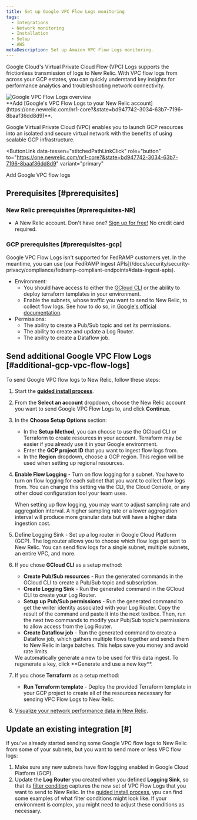 ```yaml
---
title: Set up Google VPC Flow Logs monitoring
tags:
  - Integrations
  - Network monitoring
  - Installation
  - Setup
  - AWS
metaDescription: Set up Amazon VPC Flow Logs monitoring.
---
```



Google Cloud's Virtual Private Cloud Flow (VPC) Logs supports the frictionless transmission of logs to New Relic. With VPC flow logs from across your GCP estates, you can quickly understand key insights for performance analytics and troubleshooting network connectivity.

<img title="Google VPC Flow Logs overview" alt="Google VPC Flow Logs overview" src={networkCloudFlowLogsOverview}/>

<figcaption>
**Add [Google's VPC Flow Logs to your New Relic account](https://one.newrelic.com/nr1-core?&state=bd947742-3034-63b7-7196-8baaf36dd8d9)**.
</figcaption>

Google Virtual Private Cloud (VPC) enables you to launch GCP resources into an isolated and secure virtual network with the benefits of using scalable GCP infrastructure.  

<ButtonLink
  data-tessen="stitchedPathLinkClick"
  role="button"
  to="https://one.newrelic.com/nr1-core?&state=bd947742-3034-63b7-7196-8baaf36dd8d9"
  variant="primary"
>
  Add Google VPC flow logs
</ButtonLink>

## Prerequisites [#prerequisites]

### New Relic prerequisites [#prerequisites-NR]

* A New Relic account. Don't have one? [Sign up for free!](https://newrelic.com/signup) No credit card required.

### GCP prerequisites [#prerequisites-gcp]

<Callout variant="important">
    Google VPC Flow Logs isn't supported for FedRAMP customers yet. In the meantime, you can use [our FedRAMP ingest APIs](/docs/security/security-privacy/compliance/fedramp-compliant-endpoints#data-ingest-apis).
</Callout>

* Environment:
    * You should have access to either the [GCloud CLI](https://cloud.google.com/sdk/docs/install) or the ability to deploy terraform templates in your environment.
    * Enable the subnets, whose traffic you want to send to New Relic, to collect flow logs. See how to do so, in [Google's official documentation](https://cloud.google.com/vpc/docs/using-flow-logs#enable-logging-existing).
* Permissions:
    * The ability to create a Pub/Sub topic and set its permissions.
    * The ability to create and update a Log Router.
    * The ability to create a Dataflow job.

## Send additional Google VPC Flow Logs [#additional-gcp-vpc-flow-logs]

To send Google VPC flow logs to New Relic, follow these steps:

1. Start the **[guided install process](https://one.newrelic.com/nr1-core?&state=bd947742-3034-63b7-7196-8baaf36dd8d9)**.
2. From the **Select an account** dropdown, choose the New Relic account you want to send Google VPC Flow Logs to, and click **Continue**.
3. In the **Choose Setup Options** section:
    - In the **Setup Method**, you can choose to use the GCloud CLI or Terraform to create resources in your account. Terraform may be easier if you already use it in your Google environment.
    - Enter the **GCP project ID** that you want to ingest flow logs from.
    - In the **Region** dropdown, choose a GCP region. This region will be used when setting up regional resources.
4. **Enable Flow Logging** - Turn on flow logging for a subnet. You have to turn on flow logging for each subnet that you want to collect flow logs from. You can change this setting via the CLI, the Cloud Console, or any other cloud configuration tool your team uses.
    
    <Callout variant="tip">
    When setting up flow logging, you may want to adjust sampling rate and aggregation interval. A higher sampling rate or a lower aggregation interval will produce more granular data but will have a higher data ingestion cost.
    </Callout>
5. Define Logging Sink - Set up a log router in Google Cloud Platform (GCP). The log router allows you to choose which flow logs get sent to New Relic. You can send flow logs for a single subnet, multiple subnets, an entire VPC, and more.
6. If you chose **GCloud CLI** as a setup method:
    - **Create Pub/Sub resources** - Run the generated commands in the GCloud CLI to create a Pub/Sub topic and subscription.
    - **Create Logging Sink** - Run the generated command in the GCloud CLI to create your Log Router.
    - **Setup up Pub/Sub permissions** - Run the generated command to get the writer identity associated with your Log Router. Copy the result of the command and paste it into the next textbox. Then, run the next two commands to modify your Pub/Sub topic's permissions to allow access from the Log Router.
    - **Create Dataflow job** - Run the generated command to create a Dataflow job, which gathers multiple flows together and sends them to New Relic in large batches. This helps save you money and avoid rate limits.
    
    <Callout variant="tip">
    We automatically generate a new <LicenseKey /> to be used for this data ingest. To regenerate a key, click **Generate and use a new key**.
    </Callout>
7. If you chose **Terraform** as a setup method:
    - **Run Terraform template** - Deploy the provided Terraform template in your GCP project to create all of the resources necessary for sending VPC Flow Logs to New Relic.
8. [Visualize your network performance data in New Relic](/docs/network-performance-monitoring/monitoring-network-data/visualize-network-data).

## Update an existing integration [#]

If you've already started sending some Google VPC flow logs to New Relic from some of your subnets, but you want to send more or less VPC flow logs:

1. Make sure any new subnets have flow logging enabled in Google Cloud Platform (GCP).
2. Update the **Log Router** you created when you defined **Logging Sink**, so that its [filter condition](https://cloud.google.com/logging/docs/view/logging-query-language) captures the new set of VPC Flow Logs that you want to send to New Relic. 
    <Callout variant="tip">
        In the [guided install process](https://one.newrelic.com/marketplace?duration=1800000&state=00731ead-620f-4a71-b1fa-b4fc6af24fca), ypu can find some examples of what filter conditions might look like. If your environment is complex, you might need to adjust these conditions as necessary.
    </Callout>

<InstallFeedback />
